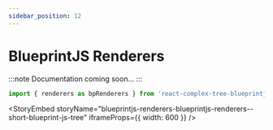 ```yaml
---
sidebar_position: 12
---
```


# BlueprintJS Renderers

:::note
Documentation coming soon...
:::

```typescript
import { renderers as bpRenderers } from 'react-complex-tree-blueprintjs-renderers';
```

<StoryEmbed
  storyName="blueprintjs-renderers-blueprintjs-renderers--short-blueprint-js-tree"
  iframeProps={{ width: 600 }}
/>